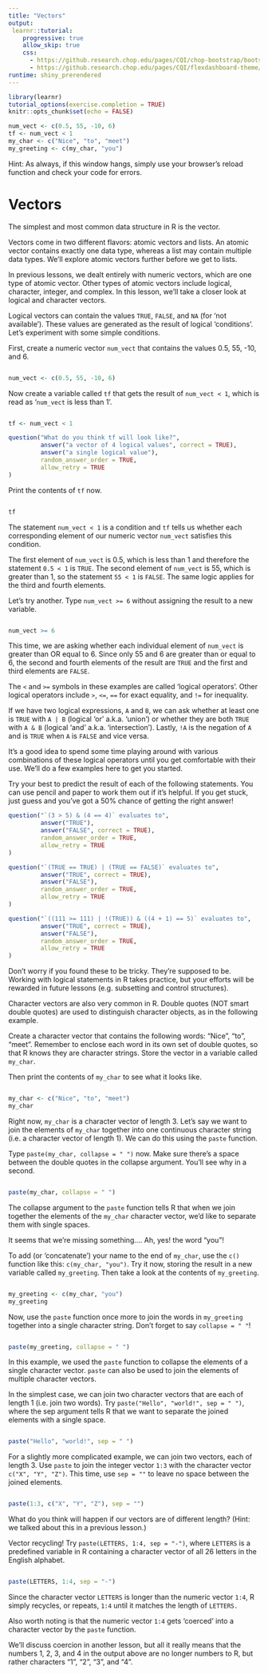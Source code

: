 ```yaml
---
title: "Vectors"
output: 
 learnr::tutorial:
    progressive: true
    allow_skip: true
    css:
      - https://github.research.chop.edu/pages/CQI/chop-bootstrap/bootstrap-3/bootstrap.min.css
      - https://github.research.chop.edu/pages/CQI/flexdashboard-theme/css/flexdashboard.min.css
runtime: shiny_prerendered
---
```


```r
library(learnr)
tutorial_options(exercise.completion = TRUE)
knitr::opts_chunk$set(echo = FALSE)

num_vect <- c(0.5, 55, -10, 6)
tf <- num_vect < 1
my_char <- c("Nice", "to", "meet")
my_greeting <- c(my_char, "you")

```

Hint: As always, if this window hangs, simply use your browser's reload function and check your code for errors. 


# Vectors
The simplest and most common data structure in R is the vector.

Vectors come in two different flavors: atomic vectors and lists. An atomic vector contains exactly one data type, whereas a list may contain multiple data types. We’ll explore atomic vectors further before we get to lists.

In previous lessons, we dealt entirely with numeric vectors, which are one type of atomic vector. Other types of atomic vectors include logical, character, integer, and complex. In this lesson, we’ll take a closer look at logical and character vectors.

Logical vectors can contain the values `TRUE`, `FALSE`, and `NA` (for ‘not available’). These values are generated as the result of logical ‘conditions’. Let’s experiment with some simple conditions.

First, create a numeric vector `num_vect` that contains the values 0.5, 55, -10, and 6.

```r

```
```r
num_vect <- c(0.5, 55, -10, 6)
```

Now create a variable called `tf` that gets the result of `num_vect < 1`, which is read as ‘`num_vect` is less than 1’.

```r

```
```r
tf <- num_vect < 1
```

```r
question("What do you think tf will look like?",
         answer("a vector of 4 logical values", correct = TRUE),
         answer("a single logical value"),
         random_answer_order = TRUE,
         allow_retry = TRUE
)
```

Print the contents of `tf` now.

```r

```
```r
tf
```

The statement `num_vect < 1` is a condition and `tf` tells us whether each corresponding element of our numeric vector `num_vect` satisfies this condition.

The first element of `num_vect` is 0.5, which is less than 1 and therefore the statement `0.5 < 1` is `TRUE`. The second element of `num_vect` is 55, which is greater than 1, so the statement `55 < 1` is `FALSE`. The same logic applies for the third and fourth elements.

Let’s try another. Type `num_vect >= 6` without assigning the result to a new variable.

```r

```
```r
num_vect >= 6
```

This time, we are asking whether each individual element of `num_vect` is greater than OR equal to 6. Since only 55 and 6 are greater than or equal to 6, the second and fourth elements of the result are `TRUE` and the first and third elements are `FALSE`.

The `<` and `>=` symbols in these examples are called ‘logical operators’. Other logical operators include `>`, `<=`, `==` for exact equality, and `!=` for inequality.

If we have two logical expressions, `A` and `B`, we can ask whether at least one is `TRUE` with `A | B` (logical ‘or’ a.k.a. ‘union’) or whether they are both `TRUE` with `A & B` (logical ‘and’ a.k.a. ‘intersection’). Lastly, `!A` is the negation of `A` and is `TRUE` when `A` is `FALSE` and vice versa.

It’s a good idea to spend some time playing around with various combinations of these logical operators until you get comfortable with their use. We’ll do a few examples here to get you started.

Try your best to predict the result of each of the following statements. You can use pencil and paper to work them out if it’s helpful. If you get stuck, just guess and you’ve got a 50% chance of getting the right answer!

```r
question("`(3 > 5) & (4 == 4)` evaluates to",
         answer("TRUE"),
         answer("FALSE", correct = TRUE),
         random_answer_order = TRUE,
         allow_retry = TRUE
)
```

```r
question("`(TRUE == TRUE) | (TRUE == FALSE)` evaluates to",
         answer("TRUE", correct = TRUE),
         answer("FALSE"),
         random_answer_order = TRUE,
         allow_retry = TRUE
)
```

```r
question("`((111 >= 111) | !(TRUE)) & ((4 + 1) == 5)` evaluates to",
         answer("TRUE", correct = TRUE),
         answer("FALSE"),
         random_answer_order = TRUE,
         allow_retry = TRUE
)
```

Don’t worry if you found these to be tricky. They’re supposed to be. Working with logical statements in R takes practice, but your efforts will be rewarded in future lessons (e.g. subsetting and control structures).

Character vectors are also very common in R. Double quotes (NOT smart double quotes) are used to distinguish character objects, as in the following example.

Create a character vector that contains the following words: "Nice", "to", "meet". Remember to enclose each word in its own set of double quotes, so that R knows they are character strings. Store the vector in a variable called `my_char`.

Then print the contents of `my_char` to see what it looks like.

```r

```
```r
my_char <- c("Nice", "to", "meet")
my_char
```

Right now, `my_char` is a character vector of length 3. Let’s say we want to join the elements of `my_char` together into one continuous character string (i.e. a character vector of length 1). We can do this using the `paste` function.

Type `paste(my_char, collapse = " ")` now. Make sure there’s a space between the double quotes in the collapse argument. You’ll see why in a second.

```r

```
```r
paste(my_char, collapse = " ")
```

The collapse argument to the `paste` function tells R that when we join together the elements of the `my_char` character vector, we’d like to separate them with single spaces.

It seems that we’re missing something…. Ah, yes! the word "you"!

To add (or ‘concatenate’) your name to the end of `my_char`, use the `c()` function like this: `c(my_char, "you")`. Try it now, storing the result in a new variable called `my_greeting`. Then take a look at the contents of `my_greeting`.

```r

```
```r
my_greeting <- c(my_char, "you")
my_greeting
```

Now, use the `paste` function once more to join the words in `my_greeting` together into a single character string. Don’t forget to say `collapse = " "`!

```r

```
```r
paste(my_greeting, collapse = " ")
```

In this example, we used the `paste` function to collapse the elements of a single character vector. `paste` can also be used to join the elements of multiple character vectors.

In the simplest case, we can join two character vectors that are each of length 1 (i.e. join two words). Try `paste("Hello", "world!", sep = " ")`, where the sep argument tells R that we want to separate the joined elements with a single space.

```r

```
```r
paste("Hello", "world!", sep = " ")
```

For a slightly more complicated example, we can join two vectors, each of length 3. Use `paste` to join the integer vector `1:3` with the character vector `c("X", "Y", "Z")`. This time, use `sep = ""` to leave no space between the joined elements.

```r

```
```r
paste(1:3, c("X", "Y", "Z"), sep = "")
```

What do you think will happen if our vectors are of different length? (Hint: we talked about this in a previous lesson.)

Vector recycling! Try `paste(LETTERS, 1:4, sep = "-")`, where `LETTERS` is a predefined variable in R containing a character vector of all 26 letters in the English alphabet.

```r

```
```r
paste(LETTERS, 1:4, sep = "-")
```

Since the character vector `LETTERS` is longer than the numeric vector `1:4`, R simply recycles, or repeats, `1:4` until it matches the length of `LETTERS.`

Also worth noting is that the numeric vector `1:4` gets ‘coerced’ into a character vector by the `paste` function.

We’ll discuss coercion in another lesson, but all it really means that the numbers 1, 2, 3, and 4 in the output above are no longer numbers to R, but rather characters “1”, “2”, “3”, and “4”.